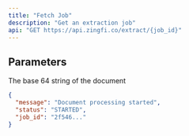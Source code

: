 ```yaml
---
title: "Fetch Job"
description: "Get an extraction job"
api: "GET https://api.zingfi.co/extract/{job_id}"
---
```


## Parameters

<ParamField path="job_id" type="string" required>
  The base 64 string of the document
</ParamField>


<ResponseExample>

```json Status 200
{
  "message": "Document processing started",
  "status": "STARTED",
  "job_id": "2f546..."
}
```

</ResponseExample>
